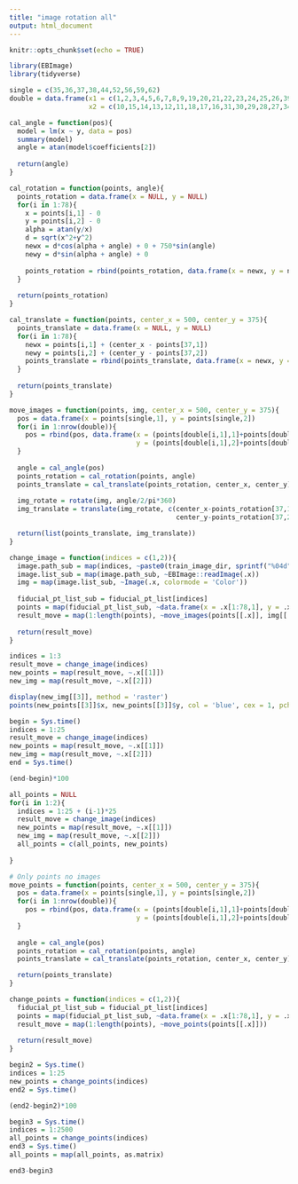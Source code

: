 ```yaml
---
title: "image rotation all"
output: html_document
---
```


```r
knitr::opts_chunk$set(echo = TRUE)
```

```r
library(EBImage)
library(tidyverse)
```

```r
single = c(35,36,37,38,44,52,56,59,62)
double = data.frame(x1 = c(1,2,3,4,5,6,7,8,9,19,20,21,22,23,24,25,26,39,40,41,42,43,50,51,57,58,63),
                    x2 = c(10,15,14,13,12,11,18,17,16,31,30,29,28,27,34,33,32,49,48,47,46,45,54,53,55,60,61))
```

```r
cal_angle = function(pos){
  model = lm(x ~ y, data = pos)
  summary(model)
  angle = atan(model$coefficients[2])
  
  return(angle)
}

cal_rotation = function(points, angle){
  points_rotation = data.frame(x = NULL, y = NULL)
  for(i in 1:78){
    x = points[i,1] - 0
    y = points[i,2] - 0
    alpha = atan(y/x)
    d = sqrt(x^2+y^2)
    newx = d*cos(alpha + angle) + 0 + 750*sin(angle)
    newy = d*sin(alpha + angle) + 0
    
    points_rotation = rbind(points_rotation, data.frame(x = newx, y = newy))
  }
  
  return(points_rotation)
}

cal_translate = function(points, center_x = 500, center_y = 375){
  points_translate = data.frame(x = NULL, y = NULL)
  for(i in 1:78){
    newx = points[i,1] + (center_x - points[37,1])
    newy = points[i,2] + (center_y - points[37,2])
    points_translate = rbind(points_translate, data.frame(x = newx, y = newy))
  }
  
  return(points_translate)
}

move_images = function(points, img, center_x = 500, center_y = 375){
  pos = data.frame(x = points[single,1], y = points[single,2])
  for(i in 1:nrow(double)){
    pos = rbind(pos, data.frame(x = (points[double[i,1],1]+points[double[i,2],1])/2, 
                                y = (points[double[i,1],2]+points[double[i,2],2])/2))
  }
  
  angle = cal_angle(pos)
  points_rotation = cal_rotation(points, angle)
  points_translate = cal_translate(points_rotation, center_x, center_y)
  
  img_rotate = rotate(img, angle/2/pi*360)
  img_translate = translate(img_rotate, c(center_x-points_rotation[37,1],
                                          center_y-points_rotation[37,2]))

  return(list(points_translate, img_translate))
}

change_image = function(indices = c(1,2)){
  image.path_sub = map(indices, ~paste0(train_image_dir, sprintf("%04d", .x), ".jpg"))
  image.list_sub = map(image.path_sub, ~EBImage::readImage(.x))
  img = map(image.list_sub, ~Image(.x, colormode = 'Color'))
  
  fiducial_pt_list_sub = fiducial_pt_list[indices]
  points = map(fiducial_pt_list_sub, ~data.frame(x = .x[1:78,1], y = .x[1:78,2]))
  result_move = map(1:length(points), ~move_images(points[[.x]], img[[.x]]))
  
  return(result_move)
}

```

```r
indices = 1:3
result_move = change_image(indices)
new_points = map(result_move, ~.x[[1]])
new_img = map(result_move, ~.x[[2]])
```

```r
display(new_img[[3]], method = 'raster')
points(new_points[[3]]$x, new_points[[3]]$y, col = 'blue', cex = 1, pch = 16)
```

```r
begin = Sys.time()
indices = 1:25
result_move = change_image(indices)
new_points = map(result_move, ~.x[[1]])
new_img = map(result_move, ~.x[[2]])
end = Sys.time()
```

```r
(end-begin)*100
```

```r
all_points = NULL
for(i in 1:2){
  indices = 1:25 + (i-1)*25
  result_move = change_image(indices)
  new_points = map(result_move, ~.x[[1]])
  new_img = map(result_move, ~.x[[2]])
  all_points = c(all_points, new_points)
  
}
```








```r
# Only points no images
move_points = function(points, center_x = 500, center_y = 375){
  pos = data.frame(x = points[single,1], y = points[single,2])
  for(i in 1:nrow(double)){
    pos = rbind(pos, data.frame(x = (points[double[i,1],1]+points[double[i,2],1])/2, 
                                y = (points[double[i,1],2]+points[double[i,2],2])/2))
  }
  
  angle = cal_angle(pos)
  points_rotation = cal_rotation(points, angle)
  points_translate = cal_translate(points_rotation, center_x, center_y)

  return(points_translate)
}

change_points = function(indices = c(1,2)){
  fiducial_pt_list_sub = fiducial_pt_list[indices]
  points = map(fiducial_pt_list_sub, ~data.frame(x = .x[1:78,1], y = .x[1:78,2]))
  result_move = map(1:length(points), ~move_points(points[[.x]]))
  
  return(result_move)
}
```

```r
begin2 = Sys.time()
indices = 1:25
new_points = change_points(indices)
end2 = Sys.time()
```

```r
(end2-begin2)*100
```

```r
begin3 = Sys.time()
indices = 1:2500
all_points = change_points(indices)
end3 = Sys.time()
all_points = map(all_points, as.matrix)
```

```r
end3-begin3
```





